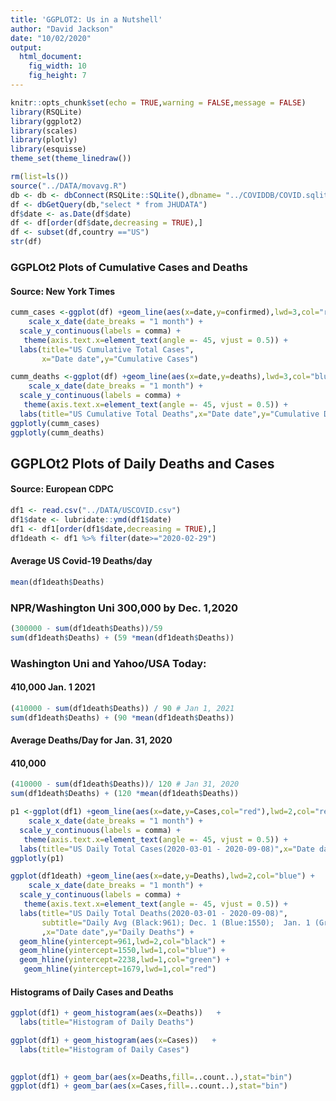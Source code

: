 ```yaml
---
title: 'GGPLOT2: Us in a Nutshell'
author: "David Jackson"
date: "10/02/2020"
output: 
  html_document: 
    fig_width: 10
    fig_height: 7
---
```


```r
knitr::opts_chunk$set(echo = TRUE,warning = FALSE,message = FALSE)
library(RSQLite)
library(ggplot2)
library(scales)
library(plotly)
library(esquisse)
theme_set(theme_linedraw())
```

```r
rm(list=ls())
source("../DATA/movavg.R")
db <- db <- dbConnect(RSQLite::SQLite(),dbname= "../COVIDDB/COVID.sqlite3")
df <- dbGetQuery(db,"select * from JHUDATA")
df$date <- as.Date(df$date)
df <- df[order(df$date,decreasing = TRUE),]
df <- subset(df,country =="US")
str(df)

```

### GGPLOt2 Plots of Cumulative Cases and Deaths
#### Source: New York Times

```r
cumm_cases <-ggplot(df) +geom_line(aes(x=date,y=confirmed),lwd=3,col="red") + 
    scale_x_date(date_breaks = "1 month") +
  scale_y_continuous(labels = comma) +
   theme(axis.text.x=element_text(angle =- 45, vjust = 0.5)) +
  labs(title="US Cumulative Total Cases",
       x="Date date",y="Cumulative Cases") 
```
```r
cumm_deaths <-ggplot(df) +geom_line(aes(x=date,y=deaths),lwd=3,col="blue") + 
    scale_x_date(date_breaks = "1 month") +
  scale_y_continuous(labels = comma) +
   theme(axis.text.x=element_text(angle =- 45, vjust = 0.5)) +
  labs(title="US Cumulative Total Deaths",x="Date date",y="Cumulative Deaths")
ggplotly(cumm_cases)
ggplotly(cumm_deaths)
```

## GGPLOt2 Plots of Daily Deaths and Cases
#### Source: European CDPC

```r
df1 <- read.csv("../DATA/USCOVID.csv")
df1$date <- lubridate::ymd(df1$date)
df1 <- df1[order(df1$date,decreasing = TRUE),]
df1death <- df1 %>% filter(date>="2020-02-29") 

```

#### Average US Covid-19 Deaths/day

```r
mean(df1death$Deaths)
```

### NPR/Washington Uni 300,000 by Dec. 1,2020 

```r
(300000 - sum(df1death$Deaths))/59
sum(df1death$Deaths) + (59 *mean(df1death$Deaths))

```

### Washington Uni and Yahoo/USA Today: 
#### 410,000 Jan. 1 2021

```r
(410000 - sum(df1death$Deaths)) / 90 # Jan 1, 2021
sum(df1death$Deaths) + (90 *mean(df1death$Deaths))
```
#### Average Deaths/Day for Jan. 31, 2020
#### 410,000 

```r
(410000 - sum(df1death$Deaths))/ 120 # Jan 31, 2020
sum(df1death$Deaths) + (120 *mean(df1death$Deaths))
```



```r

p1 <-ggplot(df1) +geom_line(aes(x=date,y=Cases,col="red"),lwd=2,col="red") + 
    scale_x_date(date_breaks = "1 month") +
  scale_y_continuous(labels = comma) +
   theme(axis.text.x=element_text(angle =- 45, vjust = 0.5)) +
  labs(title="US Daily Total Cases(2020-03-01 - 2020-09-08)",x="Date date",y="Daily Cases")
ggplotly(p1)
```
```r
ggplot(df1death) +geom_line(aes(x=date,y=Deaths),lwd=2,col="blue") + 
    scale_x_date(date_breaks = "1 month") +
  scale_y_continuous(labels = comma) +
   theme(axis.text.x=element_text(angle =- 45, vjust = 0.5)) +
  labs(title="US Daily Total Deaths(2020-03-01 - 2020-09-08)",
       subtitle="Daily Avg (Black:961); Dec. 1 (Blue:1550);  Jan. 1 (Green:2238); Jan. 31 (Red:1679)"
       ,x="Date date",y="Daily Deaths") +
  geom_hline(yintercept=961,lwd=2,col="black") +
  geom_hline(yintercept=1550,lwd=1,col="blue") +
  geom_hline(yintercept=2238,lwd=1,col="green") +
   geom_hline(yintercept=1679,lwd=1,col="red")
```



#### Histograms of Daily Cases and Deaths

```r
ggplot(df1) + geom_histogram(aes(x=Deaths))   +
  labs(title="Histogram of Daily Deaths")

ggplot(df1) + geom_histogram(aes(x=Cases))   +
  labs(title="Histogram of Daily Cases")
  
```
```r
ggplot(df1) + geom_bar(aes(x=Deaths,fill=..count..),stat="bin")
ggplot(df1) + geom_bar(aes(x=Cases,fill=..count..),stat="bin")
```

